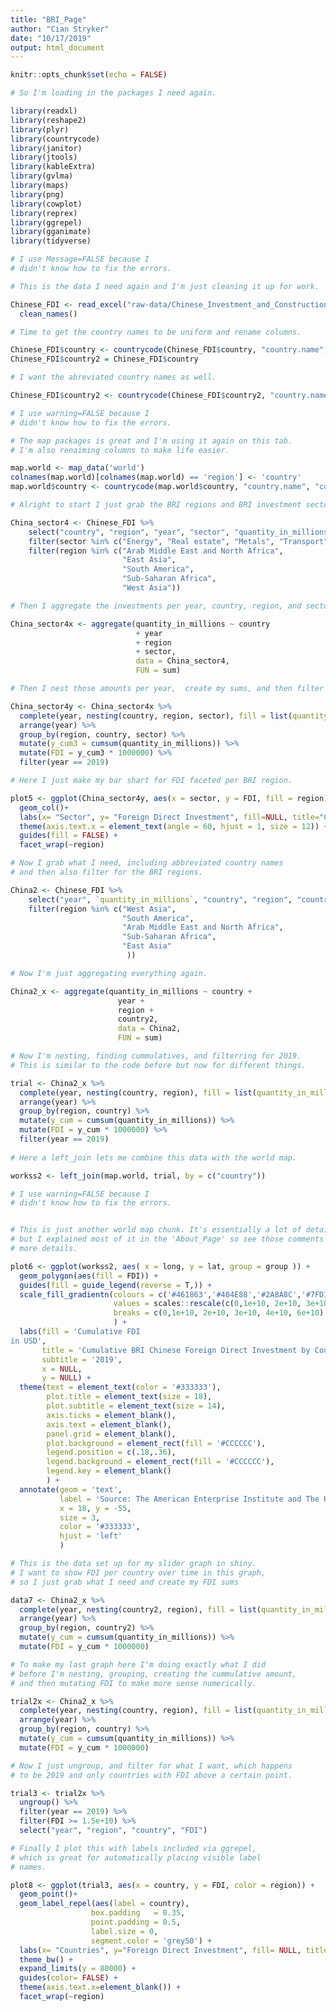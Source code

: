 ```yaml
---
title: "BRI_Page"
author: "Cian Stryker"
date: "10/17/2019"
output: html_document
---
```


```r
knitr::opts_chunk$set(echo = FALSE)

# So I'm loading in the packages I need again. 

library(readxl)
library(reshape2)
library(plyr)
library(countrycode)
library(janitor)
library(jtools)
library(kableExtra)
library(gvlma)
library(maps)
library(png)
library(cowplot)
library(reprex)
library(ggrepel)
library(gganimate)
library(tidyverse)
```

```r

# I use Message=FALSE because I 
# didn't know how to fix the errors.

# This is the data I need again and I'm just cleaning it up for work.

Chinese_FDI <- read_excel("raw-data/Chinese_Investment_and_Construction.xlsx", skip = 4) %>%
  clean_names()

# Time to get the country names to be uniform and rename columns.

Chinese_FDI$country <- countrycode(Chinese_FDI$country, "country.name", "country.name")
Chinese_FDI$country2 = Chinese_FDI$country

# I want the abreviated country names as well.

Chinese_FDI$country2 <- countrycode(Chinese_FDI$country2, "country.name", "iso2c")
```

```r

# I use warning=FALSE because I 
# didn't know how to fix the errors.

# The map packages is great and I'm using it again on this tab.
# I'm also renaiming columns to make life easier. 

map.world <- map_data('world')
colnames(map.world)[colnames(map.world) == 'region'] <- 'country'
map.world$country <- countrycode(map.world$country, "country.name", "country.name")

```

```r

# Alright to start I just grab the BRI regions and BRI investment sectors

China_sector4 <- Chinese_FDI %>%
    select("country", "region", "year", "sector", "quantity_in_millions") %>%
    filter(sector %in% c("Energy", "Real estate", "Metals", "Transport")) %>%
    filter(region %in% c("Arab Middle East and North Africa", 
                         "East Asia", 
                         "South America", 
                         "Sub-Saharan Africa", 
                         "West Asia"))

# Then I aggregate the investments per year, country, region, and sector.

China_sector4x <- aggregate(quantity_in_millions ~ country 
                            + year 
                            + region 
                            + sector, 
                            data = China_sector4, 
                            FUN = sum)

# Then I nest those amounts per year,  create my sums, and then filter for 2019.

China_sector4y <- China_sector4x %>%
  complete(year, nesting(country, region, sector), fill = list(quantity_in_millions=0)) %>%
  arrange(year) %>%
  group_by(region, country, sector) %>%
  mutate(y_cum3 = cumsum(quantity_in_millions)) %>%
  mutate(FDI = y_cum3 * 1000000) %>%
  filter(year == 2019)

# Here I just make my bar shart for FDI faceted per BRI region.

plot5 <- ggplot(China_sector4y, aes(x = sector, y = FDI, fill = region)) +
  geom_col()+
  labs(x= "Sector", y= "Foreign Direct Investment", fill=NULL, title="Chinese BRI Investment") +
  theme(axis.text.x = element_text(angle = 60, hjust = 1, size = 12)) +
  guides(fill = FALSE) +
  facet_wrap(~region)

```

```r

# Now I grab what I need, including abbreviated country names
# and then also filter for the BRI regions. 

China2 <- Chinese_FDI %>% 
    select("year", `quantity_in_millions`, "country", "region", "country2") %>%
    filter(region %in% c("West Asia", 
                         "South America",
                         "Arab Middle East and North Africa",
                         "Sub-Saharan Africa",
                         "East Asia"
                          ))

# Now I'm just aggregating everything again. 

China2_x <- aggregate(quantity_in_millions ~ country + 
                        year + 
                        region + 
                        country2, 
                        data = China2, 
                        FUN = sum)
```


```r

# Now I'm nesting, finding cummulatives, and filterring for 2019. 
# This is similar to the code before but now for different things. 

trial <- China2_x %>%
  complete(year, nesting(country, region), fill = list(quantity_in_millions=0)) %>%
  arrange(year) %>%
  group_by(region, country) %>%
  mutate(y_cum = cumsum(quantity_in_millions)) %>%
  mutate(FDI = y_cum * 1000000) %>%
  filter(year == 2019)
  
# Here a left_join lets me combine this data with the world map. 

workss2 <- left_join(map.world, trial, by = c("country"))

``` 

```r

# I use warning=FALSE because I 
# didn't know how to fix the errors.


# This is just another world map chunk. It's essentially a lot of detail work
# but I explained most of it in the 'About_Page' so see those comments for
# more details. 

plot6 <- ggplot(workss2, aes( x = long, y = lat, group = group )) +
  geom_polygon(aes(fill = FDI)) +
  guides(fill = guide_legend(reverse = T,)) +
  scale_fill_gradientn(colours = c('#461863','#404E88','#2A8A8C','#7FD157','#F9E53F'), 
                       values = scales::rescale(c(0,1e+10, 2e+10, 3e+10, 4e+10, 6e+10)), 
                       breaks = c(0,1e+10, 2e+10, 3e+10, 4e+10, 6e+10)
                       ) +
  labs(fill = 'Cumulative FDI
in USD',
       title = 'Cumulative BRI Chinese Foreign Direct Investment by Country',
       subtitle = '2019',
       x = NULL,
       y = NULL) +
  theme(text = element_text(color = '#333333'),
        plot.title = element_text(size = 18),
        plot.subtitle = element_text(size = 14),
        axis.ticks = element_blank(),
        axis.text = element_blank(),
        panel.grid = element_blank(),
        plot.background = element_rect(fill = '#CCCCCC'),
        legend.position = c(.18,.36),
        legend.background = element_rect(fill = '#CCCCCC'),
        legend.key = element_blank()
        ) +
  annotate(geom = 'text',
           label = 'Source: The American Enterprise Institute and The Heritage Foundation',
           x = 18, y = -55,
           size = 3,
           color = '#333333',
           hjust = 'left'
           )
```

```r

# This is the data set up for my slider graph in shiny. 
# I want to show FDI per country over time in this graph, 
# so I just grab what I need and create my FDI sums

data7 <- China2_x %>%
  complete(year, nesting(country2, region), fill = list(quantity_in_millions=0)) %>%
  arrange(year) %>%
  group_by(region, country2) %>%
  mutate(y_cum = cumsum(quantity_in_millions)) %>%
  mutate(FDI = y_cum * 1000000) 

```

```r

# To make my last graph here I'm doing exactly what I did 
# before I'm nesting, grouping, creating the cummulative amount, 
# and then mutating FDI to make more sense numerically.

trial2x <- China2_x %>%
  complete(year, nesting(country, region), fill = list(quantity_in_millions=0)) %>%
  arrange(year) %>%
  group_by(region, country) %>%
  mutate(y_cum = cumsum(quantity_in_millions)) %>%
  mutate(FDI = y_cum * 1000000) 

# Now I just ungroup, and filter for what I want, which happens
# to be 2019 and only countries with FDI above a certain point.

trial3 <- trial2x %>%
  ungroup() %>%
  filter(year == 2019) %>%
  filter(FDI >= 1.5e+10) %>%
  select("year", "region", "country", "FDI")

# Finally I plot this with labels included via ggrepel, 
# which is great for automatically placing visible label
# names. 

plot8 <- ggplot(trial3, aes(x = country, y = FDI, color = region)) +
  geom_point()+
  geom_label_repel(aes(label = country),
                  box.padding   = 0.35, 
                  point.padding = 0.5,
                  label.size = 0,
                  segment.color = 'grey50') +
  labs(x= "Countries", y="Foreign Direct Investment", fill= NULL, title="Top BRI Investment Countries") +
  theme_bw() +
  expand_limits(y = 80000) +
  guides(color= FALSE) +
  theme(axis.text.x=element_blank()) +
  facet_wrap(~region)

```